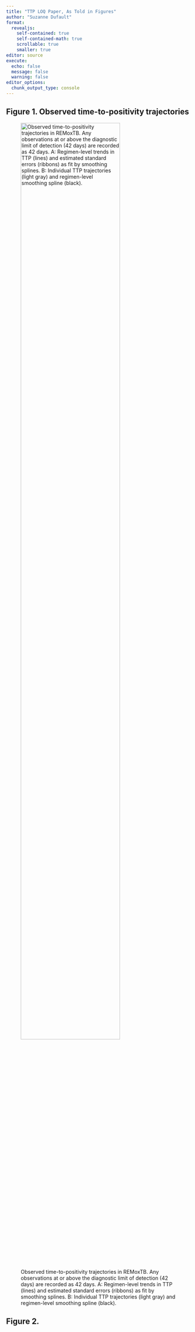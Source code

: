 ```yaml
---
title: "TTP LOQ Paper, As Told in Figures"
author: "Suzanne Dufault"
format: 
  revealjs:
    self-contained: true
    self-contained-math: true
    scrollable: true
    smaller: true
editor: source
execute:
  echo: false
  message: false
  warning: false
editor_options: 
  chunk_output_type: console
---
```


## Figure 1. Observed time-to-positivity trajectories

![Observed time-to-positivity trajectories in REMoxTB. Any observations at or above the diagnostic limit of detection (42 days) are recorded as 42 days. A: Regimen-level trends in TTP (lines) and estimated standard errors (ribbons) as fit by smoothing splines. B: Individual TTP trajectories (light gray) and regimen-level smoothing spline (black).](../graphs/descriptive/01_trajectories-remox-tb.png){width="80%" fig-align="right"}

## Figure 2.

